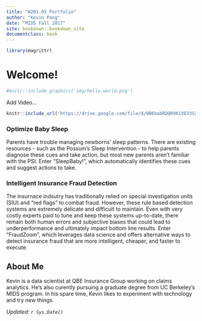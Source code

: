 ```yaml
---
title: "W201.05 Portfolio"
author: "Kevin Pang"
date: "MIDS Fall 2017"
site: bookdown::bookdown_site
documentclass: book
---
```


<!-- This won't be displayed but it will initialize your R session. Add any R libraries you need here. -->
```r
library(magrittr)
```


# Welcome!

<!-- You can include images saved within your repo... -->
```r
#knitr::include_graphics('img/hello-world.png')
```

Add Video... 

<!-- Below this line is just examples of how you can embed video from Google Drive. First you have to enable sharing, then just get the object ID which is that long string between d/ and /preview and will also be appended to any sharing link you generate for your video. -->
<p>
```r
knitr::include_url('https://drive.google.com/file/d/0B6bobRDQR96iVEV3SXJJal9CczQ/preview')
```

### Optimize Baby Sleep

Parents have trouble managing newborns’ sleep patterns. There are existing resources - such as the Possum's Sleep Intervention - to help parents diagnose these cues and take action, but most new parents aren’t familiar with the PSI. Enter "SleepBaby!", which automatically identifies these cues and suggest actions to take. 


### Intelligent Insurance Fraud Detection

The insurnace indsutry has traditionally relied on special investigation units (SIU) and "red flags" to combat fraud. However, these rule based detection systems are extremely delicate and difficult to maintain. Even with very costly experts paid to tune and keep these systems up-to-date, there remain both human errors and subjective biases that could lead to underperformance and ultimately impact bottom line results. Enter "FraudZoom", which leverages data science and offers alternative ways to detect insurance fraud that are more intelligent, cheaper, and faster to execute.
  
## About Me

Kevin is a data scientist at QBE Insurance Group working on claims analytics. He's also curently pursuing a graduate degree from UC Berkeley's MIDS program. In his spare time, Kevin likes to experiment with technology and try new things.

*Updated: `r Sys.Date()`*
